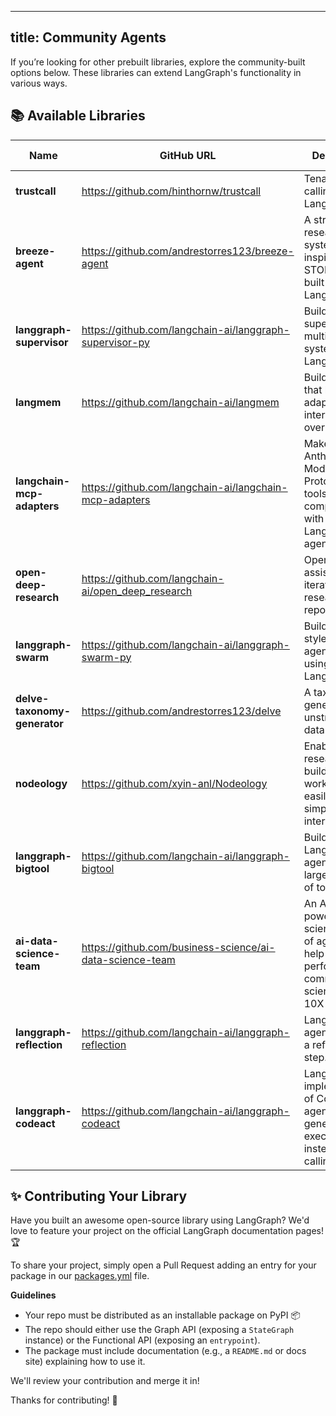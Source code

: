 
<V1Alpha />

[//]: # (This file is automatically generated using a script in docs/_scripts. Do not edit this file directly!)
---
title: Community Agents
---

If you’re looking for other prebuilt libraries, explore the community-built options
below. These libraries can extend LangGraph's functionality in various ways.

## 📚 Available Libraries

[//]: # (This file is automatically generated using a script in docs/_scripts. Do not edit this file directly!)

| Name | GitHub URL | Description | Weekly Downloads | Stars |
| --- | --- | --- | --- | --- |
| **trustcall** | https://github.com/hinthornw/trustcall | Tenacious tool calling built on LangGraph. | -12345 | ![GitHub stars](https://img.shields.io/github/stars/hinthornw/trustcall?style=social)
| **breeze-agent** | https://github.com/andrestorres123/breeze-agent | A streamlined research system built inspired on STORM and built on LangGraph. | -12345 | ![GitHub stars](https://img.shields.io/github/stars/andrestorres123/breeze-agent?style=social)
| **langgraph-supervisor** | https://github.com/langchain-ai/langgraph-supervisor-py | Build supervisor multi-agent systems with LangGraph. | -12345 | ![GitHub stars](https://img.shields.io/github/stars/langchain-ai/langgraph-supervisor-py?style=social)
| **langmem** | https://github.com/langchain-ai/langmem | Build agents that learn and adapt from interactions over time. | -12345 | ![GitHub stars](https://img.shields.io/github/stars/langchain-ai/langmem?style=social)
| **langchain-mcp-adapters** | https://github.com/langchain-ai/langchain-mcp-adapters | Make Anthropic Model Context Protocol (MCP) tools compatible with LangGraph agents. | -12345 | ![GitHub stars](https://img.shields.io/github/stars/langchain-ai/langchain-mcp-adapters?style=social)
| **open-deep-research** | https://github.com/langchain-ai/open_deep_research | Open source assistant for iterative web research and report writing. | -12345 | ![GitHub stars](https://img.shields.io/github/stars/langchain-ai/open_deep_research?style=social)
| **langgraph-swarm** | https://github.com/langchain-ai/langgraph-swarm-py | Build swarm-style multi-agent systems using LangGraph. | -12345 | ![GitHub stars](https://img.shields.io/github/stars/langchain-ai/langgraph-swarm-py?style=social)
| **delve-taxonomy-generator** | https://github.com/andrestorres123/delve | A taxonomy generator for unstructured data | -12345 | ![GitHub stars](https://img.shields.io/github/stars/andrestorres123/delve?style=social)
| **nodeology** | https://github.com/xyin-anl/Nodeology | Enable researcher to build scientific workflows easily with simplified interface. | -12345 | ![GitHub stars](https://img.shields.io/github/stars/xyin-anl/Nodeology?style=social)
| **langgraph-bigtool** | https://github.com/langchain-ai/langgraph-bigtool | Build LangGraph agents with large numbers of tools. | -12345 | ![GitHub stars](https://img.shields.io/github/stars/langchain-ai/langgraph-bigtool?style=social)
| **ai-data-science-team** | https://github.com/business-science/ai-data-science-team | An AI-powered data science team of agents to help you perform common data science tasks 10X faster. | -12345 | ![GitHub stars](https://img.shields.io/github/stars/business-science/ai-data-science-team?style=social)
| **langgraph-reflection** | https://github.com/langchain-ai/langgraph-reflection | LangGraph agent that runs a reflection step. | -12345 | ![GitHub stars](https://img.shields.io/github/stars/langchain-ai/langgraph-reflection?style=social)
| **langgraph-codeact** | https://github.com/langchain-ai/langgraph-codeact | LangGraph implementation of CodeAct agent that generates and executes code instead of tool calling. | -12345 | ![GitHub stars](https://img.shields.io/github/stars/langchain-ai/langgraph-codeact?style=social)

## ✨ Contributing Your Library

Have you built an awesome open-source library using LangGraph? We'd love to feature
your project on the official LangGraph documentation pages! 🏆

To share your project, simply open a Pull Request adding an entry for your package in our [packages.yml](https://github.com/langchain-ai/langgraph/blob/main/docs/_scripts/third_party_page/packages.yml) file.

**Guidelines**

* Your repo must be distributed as an installable package on PyPI 📦
* The repo should either use the Graph API (exposing a `StateGraph` instance) or 
  the Functional API (exposing an `entrypoint`).
* The package must include documentation (e.g., a `README.md` or docs site) 
  explaining how to use it.

We'll review your contribution and merge it in!

Thanks for contributing! 🚀



